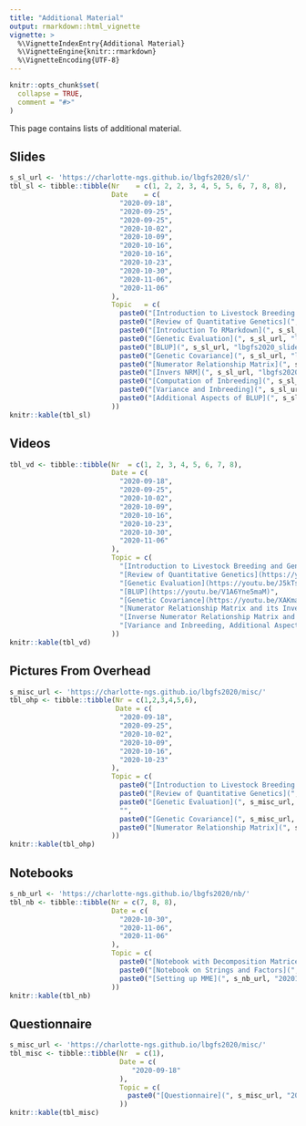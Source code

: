 ```yaml
---
title: "Additional Material"
output: rmarkdown::html_vignette
vignette: >
  %\VignetteIndexEntry{Additional Material}
  %\VignetteEngine{knitr::rmarkdown}
  %\VignetteEncoding{UTF-8}
---
```


```r
knitr::opts_chunk$set(
  collapse = TRUE,
  comment = "#>"
)
```

This page contains lists of additional material.


## Slides

```r
s_sl_url <- 'https://charlotte-ngs.github.io/lbgfs2020/sl/'
tbl_sl <- tibble::tibble(Nr    = c(1, 2, 2, 3, 4, 5, 5, 6, 7, 8, 8),
                         Date    = c(
                           "2020-09-18",
                           "2020-09-25",
                           "2020-09-25",
                           "2020-10-02",
                           "2020-10-09",
                           "2020-10-16",
                           "2020-10-16",
                           "2020-10-23",
                           "2020-10-30",
                           "2020-11-06",
                           "2020-11-06"
                         ),
                         Topic   = c(
                           paste0("[Introduction to Livestock Breeding and Genomics](", s_sl_url, "lbgfs2020_slides_w01_intro_lbg.pdf)", collapse = ''),
                           paste0("[Review of Quantitative Genetics](", s_sl_url, "lbgfs2020_slides_w02_basics_qg.pdf)", collapse = ''),
                           paste0("[Introduction To RMarkdown](", s_sl_url, "20200925_intro_rmarkdown.pdf)", collapse = ''),
                           paste0("[Genetic Evaluation](", s_sl_url, "lbgfs2020_slides_w03_gen-eval.pdf)", collapse = ''),
                           paste0("[BLUP](", s_sl_url, "lbgfs2020_slides_w04_blup.pdf)", collapse = ''),
                           paste0("[Genetic Covariance](", s_sl_url, "lbgfs2020_slides_gencov.pdf)", collapse = ''),
                           paste0("[Numerator Relationship Matrix](", s_sl_url, "lbgfs2020_slides_numrelmat.pdf)", collapse = ''),
                           paste0("[Invers NRM](", s_sl_url, "lbgfs2020_slides_invnumrelmat.pdf)", collapse = ''),
                           paste0("[Computation of Inbreeding](", s_sl_url, "lbgfs2020_slides_inbreeding.pdf)", collapse = ''),
                           paste0("[Variance and Inbreeding](", s_sl_url, "lbgfs2020_slides_var_inb.pdf)", collapse = ''),
                           paste0("[Additional Aspects of BLUP](", s_sl_url, "lbgfs2019_slides_additional_aspects.pdf)", collapse = '')
                         ))
knitr::kable(tbl_sl)
```


## Videos

```r
tbl_vd <- tibble::tibble(Nr  = c(1, 2, 3, 4, 5, 6, 7, 8),
                         Date = c(
                           "2020-09-18",
                           "2020-09-25",
                           "2020-10-02",
                           "2020-10-09",
                           "2020-10-16",
                           "2020-10-23",
                           "2020-10-30",
                           "2020-11-06"
                         ),
                         Topic = c(
                           "[Introduction to Livestock Breeding and Genomics](https://youtu.be/Mkx2ixBoVF4)",
                           "[Review of Quantitative Genetics](https://youtu.be/3nezvbFDDas)",
                           "[Genetic Evaluation](https://youtu.be/J5kTsEz_UCM)",
                           "[BLUP](https://youtu.be/V1A6Yne5maM)",
                           "[Genetic Covariance](https://youtu.be/XAKmasLp8XU)",
                           "[Numerator Relationship Matrix and its Inverse](https://youtu.be/UK3uuVEmrxs)",
                           "[Inverse Numerator Relationship Matrix and Inbreeding](https://youtu.be/Lu1dB-lT6_0)",
                           "[Variance and Inbreeding, Additional Aspects of BLUP](https://youtu.be/1LpR4BLT_K8)"
                         ))
knitr::kable(tbl_vd)
```


## Pictures From Overhead

```r
s_misc_url <- 'https://charlotte-ngs.github.io/lbgfs2020/misc/'
tbl_ohp <- tibble::tibble(Nr = c(1,2,3,4,5,6),
                          Date = c(
                           "2020-09-18",
                           "2020-09-25",
                           "2020-10-02",
                           "2020-10-09",
                           "2020-10-16",
                           "2020-10-23"
                         ),
                         Topic = c(
                           paste0("[Introduction to Livestock Breeding and Genomics](", s_misc_url, "20200918_ohp_lecture01.pdf)", collapse = ''),
                           paste0("[Review of Quantitative Genetics](", s_misc_url, "20200925_ohp_lecture_02.pdf)", collapse = ''),
                           paste0("[Genetic Evaluation](", s_misc_url, "20201002_ohp_lecture_03.pdf)", collapse = ''),
                           "",
                           paste0("[Genetic Covariance](", s_misc_url, "20201016_ohp_lecture_05.pdf)", collapse = ''),
                           paste0("[Numerator Relationship Matrix](", s_misc_url, "20201023_ohp_lecture_06.pdf)", collapse = '')
                         ))
knitr::kable(tbl_ohp)
```

## Notebooks

```r
s_nb_url <- 'https://charlotte-ngs.github.io/lbgfs2020/nb/'
tbl_nb <- tibble::tibble(Nr = c(7, 8, 8),
                         Date = c(
                           "2020-10-30",
                           "2020-11-06",
                           "2020-11-06"
                         ),
                         Topic = c(
                           paste0("[Notebook with Decomposition Matrices of Numerator Relationship Matrix](", s_nb_url, "20201030_nm_inv_inb_nb.nb.html)", collapse = ''),
                           paste0("[Notebook on Strings and Factors](", s_nb_url, "20201106_strings_factors.nb.html)", collapse = ''),
                           paste0("[Setting up MME](", s_nb_url, "20201106_mme_setup.nb.html)", collapse = '')
                         ))
knitr::kable(tbl_nb)
```

## Questionnaire

```r
s_misc_url <- 'https://charlotte-ngs.github.io/lbgfs2020/misc/'
tbl_misc <- tibble::tibble(Nr  = c(1),
                           Date = c(
                              "2020-09-18"
                           ),
                           Topic = c(
                             paste0("[Questionnaire](", s_misc_url, "20200918_students_questionnaire.pdf)", collapse = '')
                           ))
knitr::kable(tbl_misc)
```

